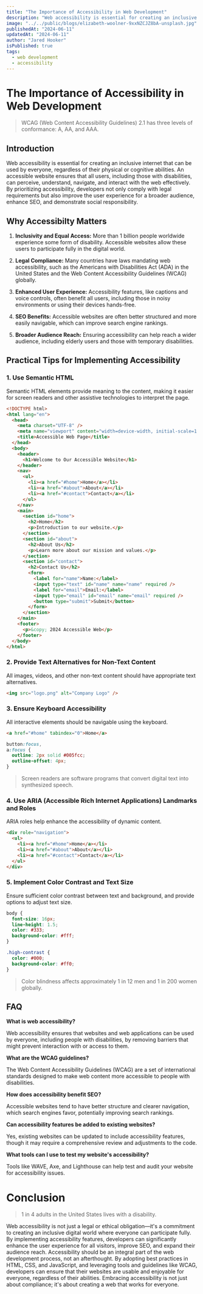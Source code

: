 ```yaml
---
title: "The Importance of Accessibility in Web Development"
description: "Web accessibility is essential for creating an inclusive internet that can be used by everyone, regardless of their physical or cognitive abilities."
image: "../../public/blogs/elizabeth-woolner-9xxNZCJZ8bA-unsplash.jpg"
publishedAt: "2024-06-11"
updatedAt: "2024-06-11"
author: "Jared Hooker"
isPublished: true
tags:
  - web development
  - accessibility
---
```


# The Importance of Accessibility in Web Development

> WCAG (Web Content Accessibility Guidelines) 2.1 has three levels of conformance: A, AA, and AAA.

## Introduction

Web accessibility is essential for creating an inclusive internet that can be used by everyone, regardless of their physical or cognitive abilities. An accessible website ensures that all users, including those with disabilities, can perceive, understand, navigate, and interact with the web effectively. By prioritizing accessibility, developers not only comply with legal requirements but also improve the user experience for a broader audience, enhance SEO, and demonstrate social responsibility.

## Why Accessibilty Matters

1. **Inclusivity and Equal Access:** More than 1 billion people worldwide experience some form of disability. Accessible websites allow these users to participate fully in the digital world.

2. **Legal Compliance:** Many countries have laws mandating web accessibility, such as the Americans with Disabilities Act (ADA) in the United States and the Web Content Accessibility Guidelines (WCAG) globally.

3. **Enhanced User Experience:** Accessibility features, like captions and voice controls, often benefit all users, including those in noisy environments or using their devices hands-free.

4. **SEO Benefits:** Accessible websites are often better structured and more easily navigable, which can improve search engine rankings.

5. **Broader Audience Reach:** Ensuring accessibility can help reach a wider audience, including elderly users and those with temporary disabilities.

## Practical Tips for Implementing Accessibility

### **1. Use Semantic HTML**

Semantic HTML elements provide meaning to the content, making it easier for screen readers and other assistive technologies to interpret the page.

```html
<!DOCTYPE html>
<html lang="en">
  <head>
    <meta charset="UTF-8" />
    <meta name="viewport" content="width=device-width, initial-scale=1.0" />
    <title>Accessible Web Page</title>
  </head>
  <body>
    <header>
      <h1>Welcome to Our Accessible Website</h1>
    </header>
    <nav>
      <ul>
        <li><a href="#home">Home</a></li>
        <li><a href="#about">About</a></li>
        <li><a href="#contact">Contact</a></li>
      </ul>
    </nav>
    <main>
      <section id="home">
        <h2>Home</h2>
        <p>Introduction to our website.</p>
      </section>
      <section id="about">
        <h2>About Us</h2>
        <p>Learn more about our mission and values.</p>
      </section>
      <section id="contact">
        <h2>Contact Us</h2>
        <form>
          <label for="name">Name:</label>
          <input type="text" id="name" name="name" required />
          <label for="email">Email:</label>
          <input type="email" id="email" name="email" required />
          <button type="submit">Submit</button>
        </form>
      </section>
    </main>
    <footer>
      <p>&copy; 2024 Accessible Web</p>
    </footer>
  </body>
</html>
```

### **2. Provide Text Alternatives for Non-Text Content**

All images, videos, and other non-text content should have appropriate text alternatives.

```html
<img src="logo.png" alt="Company Logo" />
```

### **3. Ensure Keyboard Accessibility**

All interactive elements should be navigable using the keyboard.

```html
<a href="#home" tabindex="0">Home</a>
```

```css
button:focus,
a:focus {
  outline: 2px solid #005fcc;
  outline-offset: 4px;
}
```

> Screen readers are software programs that convert digital text into synthesized speech.

### 4. Use ARIA (Accessible Rich Internet Applications) Landmarks and Roles

ARIA roles help enhance the accessibility of dynamic content.

```html
<div role="navigation">
  <ul>
    <li><a href="#home">Home</a></li>
    <li><a href="#about">About</a></li>
    <li><a href="#contact">Contact</a></li>
  </ul>
</div>
```

### **5. Implement Color Contrast and Text Size**

Ensure sufficient color contrast between text and background, and provide options to adjust text size.

```css
body {
  font-size: 16px;
  line-height: 1.5;
  color: #333;
  background-color: #fff;
}

.high-contrast {
  color: #000;
  background-color: #ff0;
}
```

> Color blindness affects approximately 1 in 12 men and 1 in 200 women globally.

## FAQ

**What is web accessibility?**

Web accessibility ensures that websites and web applications can be used by everyone, including people with disabilities, by removing barriers that might prevent interaction with or access to them.

**What are the WCAG guidelines?**

The Web Content Accessibility Guidelines (WCAG) are a set of international standards designed to make web content more accessible to people with disabilities.

**How does accessibility benefit SEO?**

Accessible websites tend to have better structure and clearer navigation, which search engines favor, potentially improving search rankings.

**Can accessibility features be added to existing websites?**

Yes, existing websites can be updated to include accessibility features, though it may require a comprehensive review and adjustments to the code.

**What tools can I use to test my website's accessibility?**

Tools like WAVE, Axe, and Lighthouse can help test and audit your website for accessibility issues.

# Conclusion

> 1 in 4 adults in the United States lives with a disability.

Web accessibility is not just a legal or ethical obligation—it's a commitment to creating an inclusive digital world where everyone can participate fully. By implementing accessibility features, developers can significantly enhance the user experience for all visitors, improve SEO, and expand their audience reach. Accessibility should be an integral part of the web development process, not an afterthought. By adopting best practices in HTML, CSS, and JavaScript, and leveraging tools and guidelines like WCAG, developers can ensure that their websites are usable and enjoyable for everyone, regardless of their abilities. Embracing accessibility is not just about compliance; it's about creating a web that works for everyone.
